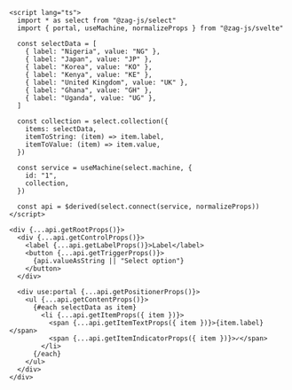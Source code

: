 ```svelte
<script lang="ts">
  import * as select from "@zag-js/select"
  import { portal, useMachine, normalizeProps } from "@zag-js/svelte"

  const selectData = [
    { label: "Nigeria", value: "NG" },
    { label: "Japan", value: "JP" },
    { label: "Korea", value: "KO" },
    { label: "Kenya", value: "KE" },
    { label: "United Kingdom", value: "UK" },
    { label: "Ghana", value: "GH" },
    { label: "Uganda", value: "UG" },
  ]

  const collection = select.collection({
    items: selectData,
    itemToString: (item) => item.label,
    itemToValue: (item) => item.value,
  })

  const service = useMachine(select.machine, {
    id: "1",
    collection,
  })

  const api = $derived(select.connect(service, normalizeProps))
</script>

<div {...api.getRootProps()}>
  <div {...api.getControlProps()}>
    <label {...api.getLabelProps()}>Label</label>
    <button {...api.getTriggerProps()}>
      {api.valueAsString || "Select option"}
    </button>
  </div>

  <div use:portal {...api.getPositionerProps()}>
    <ul {...api.getContentProps()}>
      {#each selectData as item}
        <li {...api.getItemProps({ item })}>
          <span {...api.getItemTextProps({ item })}>{item.label}</span>
          <span {...api.getItemIndicatorProps({ item })}>✓</span>
        </li>
      {/each}
    </ul>
  </div>
</div>
```
